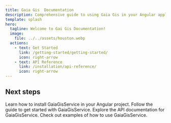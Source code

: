 ```yaml
---
title: Gaia Gis  Documentation
description: Comprehensive guide to using Gaia Gis in your Angular applications (soon for React).
template: splash
hero:
  tagline: Welcome to Gai Gis Documentation!
  image:
    file: ../../assets/houston.webp
  actions:
    - text: Get Started
      link: /getting-started/getting-started/
      icon: right-arrow
    - text: API Reference
      link: /installation/api-reference/
      icon: right-arrow
---
```



## Next steps

<CardGrid stagger>
  <Card title="Installation" icon="download">
    Learn how to install GaiaGisService in your Angular project.
  </Card>
  <Card title="Getting Started" icon="rocket">
    Follow the guide to get started with GaiaGisService.
  </Card>
  <Card title="API Reference" icon="book">
    Explore the API documentation for GaiaGisService.
  </Card>
  <Card title="Examples" icon="code">
    Check out examples of how to use GaiaGisService.
  </Card>
</CardGrid>
